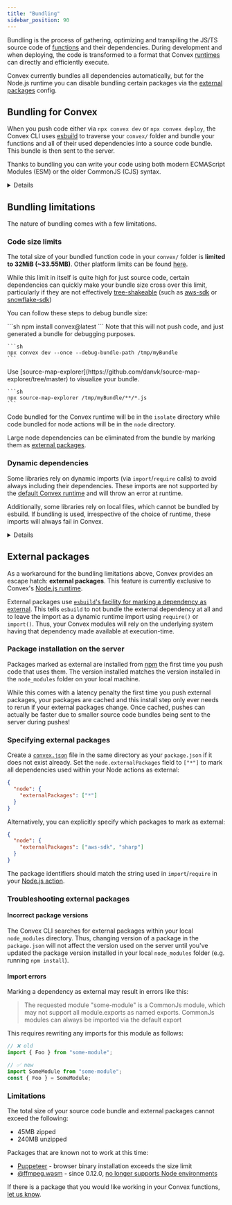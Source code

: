 ```yaml
---
title: "Bundling"
sidebar_position: 90
---
```


Bundling is the process of gathering, optimizing and transpiling the JS/TS
source code of [functions](/functions.mdx) and their dependencies. During
development and when deploying, the code is transformed to a format that Convex
[runtimes](/functions/runtimes.mdx) can directly and efficiently execute.

Convex currently bundles all dependencies automatically, but for the Node.js
runtime you can disable bundling certain packages via the
[external packages](#external-packages) config.

## Bundling for Convex

When you push code either via `npx convex dev` or `npx convex deploy`, the
Convex CLI uses [esbuild](https://esbuild.github.io/) to traverse your `convex/`
folder and bundle your functions and all of their used dependencies into a
source code bundle. This bundle is then sent to the server.

Thanks to bundling you can write your code using both modern ECMAScript Modules
(ESM) or the older CommonJS (CJS) syntax.

<Details summary="ESM vs. CJS">
    ESM
    - Is the standard for browser Javascript
    - Uses static imports via the `import` and `export` **keywords** (not functions)
    at the global scope
    - Also supports dynamic imports via the asynchronous `import` function

    CJS
    - Was previously the standard module system for Node.js
    - Relies on dynamic imports via the `require` and asynchronous `import`
    functions for fetching external modules
    - Uses the `module.exports` object for exports

</Details>

## Bundling limitations

The nature of bundling comes with a few limitations.

### Code size limits

The total size of your bundled function code in your `convex/` folder is
**limited to 32MiB (~33.55MB)**. Other platform limits can be found
[here](/production/state/limits.mdx).

While this limit in itself is quite high for just source code, certain
dependencies can quickly make your bundle size cross over this limit,
particularly if they are not effectively
[tree-shakeable](https://webpack.js.org/guides/tree-shaking/) (such as
[aws-sdk](https://www.npmjs.com/package/aws-sdk) or
[snowflake-sdk](https://www.npmjs.com/package/snowflake-sdk))

You can follow these steps to debug bundle size:

<StepByStep>
  <Step title="Make sure you're using the most recent version of convex">
    ```sh
    npm install convex@latest
    ```
  </Step>
  <Step title="Generate the bundle">
   Note that this will not push code, and just generated a bundle for debugging purposes.

    ```sh
    npx convex dev --once --debug-bundle-path /tmp/myBundle
    ```

  </Step>
  <Step title="Visualize the bundle">
  Use
   [source-map-explorer](https://github.com/danvk/source-map-explorer/tree/master)
   to visualize your bundle.

    ```sh
    npx source-map-explorer /tmp/myBundle/**/*.js
    ```

  </Step>
</StepByStep>

Code bundled for the Convex runtime will be in the `isolate` directory while
code bundled for node actions will be in the `node` directory.

Large node dependencies can be eliminated from the bundle by marking them as
[external packages](/functions/bundling.mdx#external-packages).

### Dynamic dependencies

Some libraries rely on dynamic imports (via `import`/`require` calls) to avoid
always including their dependencies. These imports are not supported by the
[default Convex runtime](/functions/runtimes.mdx#default-convex-runtime) and
will throw an error at runtime.

Additionally, some libraries rely on local files, which cannot be bundled by
esbuild. If bundling is used, irrespective of the choice of runtime, these
imports will always fail in Convex.

<Details summary="Examples of libraries with dynamic dependencies">

Consider the following examples of packages relying on dynamic dependencies:

- [langchain](https://www.npmjs.com/package/langchain) relying on the presence
  of peer dependencies that it can dynamically import. These dependencies are
  not statically `import`ed so will not be bundled by `esbuild`.
- [sharp](https://www.npmjs.com/package/sharp) relying on the presence of
  `libvips` binaries for image-processing operations
- [pdf-parse](https://www.npmjs.com/package/pdf-parse) relies on being
  dynamically imported with `require()` in order to detect if it is being run in
  test mode. Bundling can eliminate these `require()` calls, making `pdf-parse`
  assume it is running in test mode.
- [tiktoken](https://www.npmjs.com/package/tiktoken) relying on local WASM files

</Details>

## External packages

As a workaround for the bundling limitations above, Convex provides an escape
hatch: **external packages**. This feature is currently exclusive to Convex's
[Node.js runtime](/functions/runtimes.mdx#nodejs-runtime).

External packages use
[`esbuild`'s facility for marking a dependency as external](https://esbuild.github.io/api/#external).
This tells `esbuild` to not bundle the external dependency at all and to leave
the import as a dynamic runtime import using `require()` or `import()`. Thus,
your Convex modules will rely on the underlying system having that dependency
made available at execution-time.

### Package installation on the server

Packages marked as external are installed from [npm](https://www.npmjs.com/) the
first time you push code that uses them. The version installed matches the
version installed in the `node_modules` folder on your local machine.

While this comes with a latency penalty the first time you push external
packages, your packages are cached and this install step only ever needs to
rerun if your external packages change. Once cached, pushes can actually be
faster due to smaller source code bundles being sent to the server during
pushes!

### Specifying external packages

Create a [`convex.json`](/production/project-configuration.mdx#convexjson) file
in the same directory as your `package.json` if it does not exist already. Set
the `node.externalPackages` field to `["*"]` to mark all dependencies used
within your Node actions as external:

```json
{
  "node": {
    "externalPackages": ["*"]
  }
}
```

Alternatively, you can explicitly specify which packages to mark as external:

```json
{
  "node": {
    "externalPackages": ["aws-sdk", "sharp"]
  }
}
```

The package identifiers should match the string used in `import`/`require` in
your [Node.js action](/functions/actions.mdx#choosing-the-runtime-use-node).

### Troubleshooting external packages

#### Incorrect package versions

The Convex CLI searches for external packages within your local `node_modules`
directory. Thus, changing version of a package in the `package.json` will not
affect the version used on the server until you've updated the package version
installed in your local `node_modules` folder (e.g. running `npm install`).

#### Import errors

Marking a dependency as external may result in errors like this:

> The requested module "some-module" is a CommonJs module, which may not support
> all module.exports as named exports. CommonJs modules can always be imported
> via the default export

This requires rewriting any imports for this module as follows:

```ts
// ❌ old
import { Foo } from "some-module";

// ✅ new
import SomeModule from "some-module";
const { Foo } = SomeModule;
```

### Limitations

The total size of your source code bundle and external packages cannot exceed
the following:

- 45MB zipped
- 240MB unzipped

Packages that are known not to work at this time:

- [Puppeteer](https://www.npmjs.com/package/puppeteer) - browser binary
  installation exceeds the size limit
- [@ffmpeg.wasm](https://www.npmjs.com/package/@ffmpeg/ffmpeg) - since 0.12.0,
  [no longer supports Node environments](https://ffmpegwasm.netlify.app/docs/faq#why-ffmpegwasm-doesnt-support-nodejs)

If there is a package that you would like working in your Convex functions,
[let us know](https://convex.dev/community).
